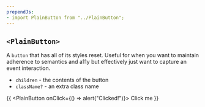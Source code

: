 ```yaml
---
prependJs:
- import PlainButton from "../PlainButton";
---
```


## `<PlainButton>`

A `button` that has all of its styles reset. Useful for when you want to maintain adherence to semantics and a11y but effectively just want to capture an event interaction.

* `children` - the contents of the button
* `className?` - an extra class name

{{
  <PlainButton onClick={() => alert("Clicked!")}>
    Click me
  </PlainButton>
}}
